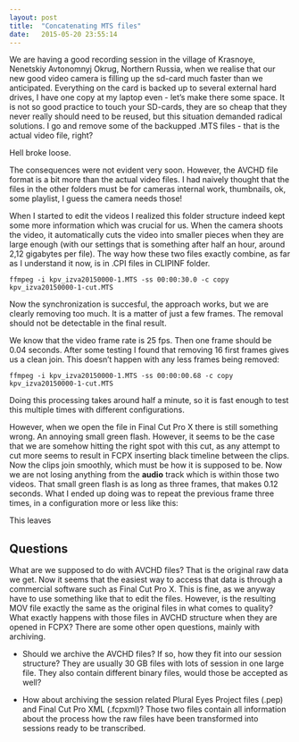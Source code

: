 ```yaml
---
layout: post
title:  "Concatenating MTS files"
date:   2015-05-20 23:55:14
---
```


We are having a good recording session in the village of Krasnoye, Nenetskiy Avtonomnyj Okrug, Northern Russia, when we realise that our new good video camera is filling up the sd-card much faster than we anticipated. Everything on the card is backed up to several external hard drives, I have one copy at my laptop even - let's make there some space. It is not so good practice to touch your SD-cards, they are so cheap that they never really should need to be reused, but this situation demanded radical solutions. I go and remove some of the backupped .MTS files - that is the actual video file, right?

Hell broke loose.

The consequences were not evident very soon. However, the AVCHD file format is a bit more than the actual video files. I had naively thought that the files in the other folders must be for cameras internal work, thumbnails, ok, some playlist, I guess the camera needs those!

When I started to edit the videos I realized this folder structure indeed kept some more information which was crucial for us. When the camera shoots the video, it automatically cuts the video into smaller pieces when they are large enough (with our settings that is something after half an hour, around 2,12 gigabytes per file). The way how these two files exactly combine, as far as I understand it now, is in .CPI files in CLIPINF folder.

    ffmpeg -i kpv_izva20150000-1.MTS -ss 00:00:30.0 -c copy kpv_izva20150000-1-cut.MTS

Now the synchronization is succesful, the approach works, but we are clearly removing too much. It is a matter of just a few frames. The removal should not be detectable in the final result.

We know that the video frame rate is 25 fps. Then one frame should be 0.04 seconds. After some testing I found that removing 16 first frames gives us a clean join. This doesn't happen with any less frames being removed:

    ffmpeg -i kpv_izva20150000-1.MTS -ss 00:00:00.68 -c copy kpv_izva20150000-1-cut.MTS

Doing this processing takes around half a minute, so it is fast enough to test this multiple times with different configurations.

However, when we open the file in Final Cut Pro X there is still something wrong. An annoying small green flash. However, it seems to be the case that we are somehow hitting the right spot with this cut, as any attempt to cut more seems to result in FCPX inserting black timeline between the clips. Now the clips join smoothly, which must be how it is supposed to be. Now we are not losing anything from the **audio** track which is within those two videos. That small green flash is as long as three frames, that makes 0.12 seconds. What I ended up doing was to repeat the previous frame three times, in a configuration more or less like this:

This leaves


## Questions

What are we supposed to do with AVCHD files? That is the original raw data we get. Now it seems that the easiest way to access that data is through a commercial software such as Final Cut Pro X. This is fine, as we anyway have to use something like that to edit the files. However, is the resulting MOV file exactly the same as the original files in what comes to quality? What exactly happens with those files in AVCHD structure when they are opened in FCPX? There are some other open questions, mainly with archiving.

* Should we archive the AVCHD files? If so, how they fit into our session structure? They are usually 30 GB files with lots of session in one large file. They also contain different binary files, would those be accepted as well?

* How about archiving the session related Plural Eyes Project files (.pep) and Final Cut Pro XML (.fcpxml)? Those two files contain all information about the process how the raw files have been transformed into sessions ready to be transcribed.
